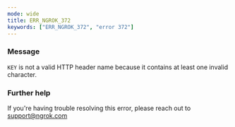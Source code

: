 ```yaml
---
mode: wide
title: ERR_NGROK_372
keywords: ["ERR_NGROK_372", "error 372"]
---
```



### Message

`KEY` is not a valid HTTP header name because it contains at least one invalid character.

<ErrorDetails />

### Further help

If you're having trouble resolving this error, please reach out to [support@ngrok.com](mailto:support@ngrok.com?subject=Help%20with%20ERR_NGROK_372)
